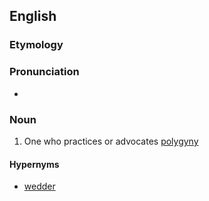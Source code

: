 ==English==

===Etymology===
{{suffix|en|polygyny|ist}}

===Pronunciation===
* {{IPA|/pəˈlɪdʒɪnɪst/|lang=en}}

===Noun===
{{en-noun}}

# One who practices or advocates [[polygyny]]

====Hypernyms====
* [[wedder]]